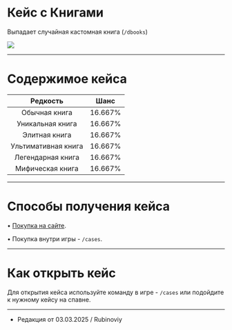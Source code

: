 # Кейс с Книгами
Выпадает случайная кастомная книга (```/dbooks```)

<img src="https://s3.etty.su/wiki/survival/cases/book.png" />

--------

# Содержимое кейса

| Редкость | Шанс |
| :---------: | :---------: |
| Обычная книга | 16.667% |
| Уникальная книга | 16.667% |
| Элитная книга  | 16.667% |
| Ультимативная книга | 16.667% |
| Легендарная книга | 16.667% |
| Мифическая книга | 16.667% |

--------

# Способы получения кейса

 • [Покупка на сайте](https://www.etty.su).

 • Покупка внутри игры - ```/cases```.

--------

# Как открыть кейс

Для открытия кейса используйте команду в игре - ```/cases``` или подойдите к нужному кейсу на спавне.

--------

- Редакция от 03.03.2025 / Rubinoviy